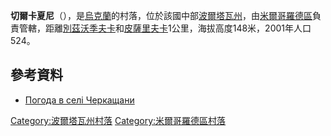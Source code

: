 {{coord|50|10|45|N|33|31|22|E|scale:100000_region:UA|display=title}}

'''切爾卡夏尼'''（{{lang-uk|Черкащани}}），是[[烏克蘭|烏克蘭]]的村落，位於該國中部[[波爾塔瓦州|波爾塔瓦州]]，由[[米爾哥羅德區|米爾哥羅德區]]負責管轄，距離[[別茲沃季夫卡_(米爾哥羅德區)|別茲沃季夫卡]]和[[皮薩里夫卡_(米爾哥羅德區)|皮薩里夫卡]]1公里，海拔高度148米，2001年人口524。

==參考資料==
* [http://weather.in.ua/ua/poltavskaja/28275 Погода в селі Черкащани] {{Wayback|url=http://weather.in.ua/ua/poltavskaja/28275 |date=20160305084352 }}

{{DEFAULTSORT:Черкащани (село)}}
[[Category:波爾塔瓦州村落|Category:波爾塔瓦州村落]]
[[Category:米爾哥羅德區村落|Category:米爾哥羅德區村落]]


{{Poltava-geo-stub}}